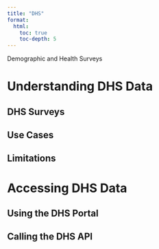 ---
title: "DHS"
format: 
  html: 
    toc: true
    toc-depth: 5
---

Demographic and Health Surveys

# Understanding DHS Data

## DHS Surveys

## Use Cases

## Limitations

# Accessing DHS Data 

## Using the DHS Portal

## Calling the DHS API